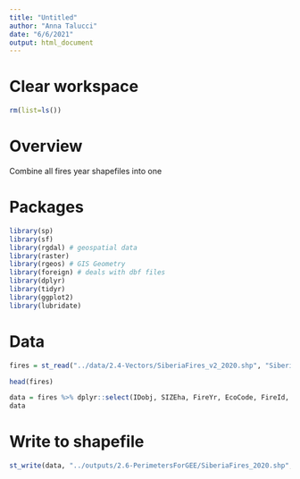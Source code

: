 ```yaml
---
title: "Untitled"
author: "Anna Talucci"
date: "6/6/2021"
output: html_document
---
```



# Clear workspace

```r
rm(list=ls()) 
```


# Overview

Combine all fires year shapefiles into one

# Packages

```r
library(sp)
library(sf)
library(rgdal) # geospatial data
library(raster)
library(rgeos) # GIS Geometry
library(foreign) # deals with dbf files
library(dplyr)
library(tidyr)
library(ggplot2)
library(lubridate)
```


# Data


```r
fires = st_read("../data/2.4-Vectors/SiberiaFires_v2_2020.shp", "SiberiaFires_v2_2020") 
```







```r
head(fires)
```




```r
data = fires %>% dplyr::select(IDobj, SIZEha, FireYr, EcoCode, FireId, geometry)
data

```




# Write to shapefile
```r
st_write(data, "../outputs/2.6-PerimetersForGEE/SiberiaFires_2020.shp", driver="ESRI Shapefile") 
```








